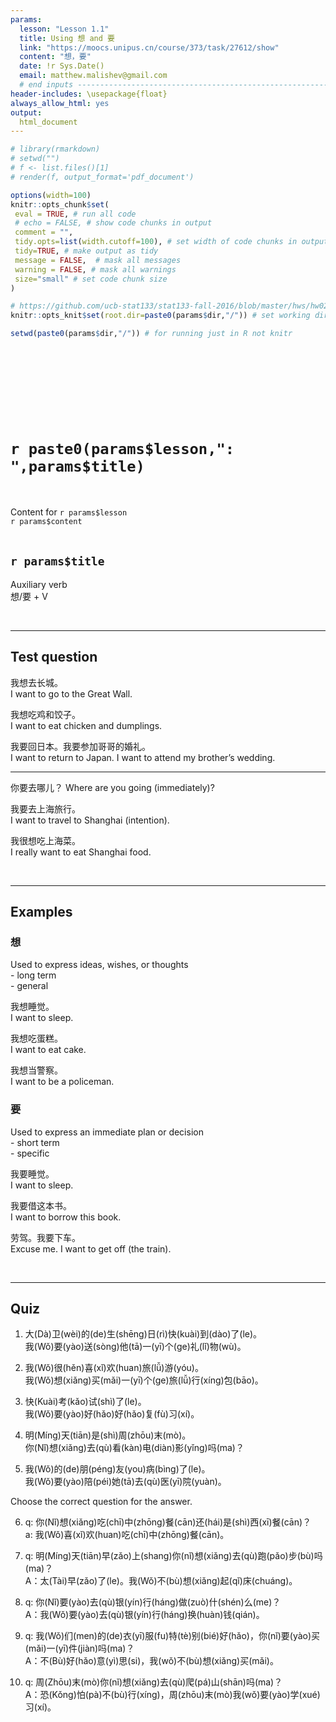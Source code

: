 ```yaml
---
params:
  lesson: "Lesson 1.1"
  title: Using 想 and 要     
  link: "https://moocs.unipus.cn/course/373/task/27612/show"
  content: "想，要"  
  date: !r Sys.Date()
  email: matthew.malishev@gmail.com    
  # end inputs ---------------------------------------------------------------
header-includes: \usepackage{float}
always_allow_html: yes
output:
  html_document 
---
```


```r
# library(rmarkdown)
# setwd("")
# f <- list.files()[1]
# render(f, output_format='pdf_document')
```

```r
options(width=100)
knitr::opts_chunk$set(
 eval = TRUE, # run all code
 # echo = FALSE, # show code chunks in output 
 comment = "",
 tidy.opts=list(width.cutoff=100), # set width of code chunks in output
 tidy=TRUE, # make output as tidy
 message = FALSE,  # mask all messages
 warning = FALSE, # mask all warnings 
 size="small" # set code chunk size
)

# https://github.com/ucb-stat133/stat133-fall-2016/blob/master/hws/hw02-tables-ggplot.Rmd
knitr::opts_knit$set(root.dir=paste0(params$dir,"/")) # set working dir

setwd(paste0(params$dir,"/")) # for running just in R not knitr
```

\  

\  

\  

\  

# `r paste0(params$lesson,": ",params$title)`    
\  

Content for `r params$lesson`  
`r params$content`      
\  

<!-- ____________________________________________________________________________ -->
<!-- ____________________________________________________________________________ -->
<!-- ____________________________________________________________________________ -->
<!-- start body -->  
  
## `r params$title`      

Auxiliary verb   
想/要 + V    

\  

******      
  
## Test question        

我想去长城。    
I want to go to the Great Wall.    

我想吃鸡和饺子。     
I want to eat chicken and dumplings.    

我要回日本。我要参加哥哥的婚礼。      
I want to return to Japan. I want to attend my brother's wedding.   

******   

你要去哪儿？ 
Where are you going (immediately)?  

我要去上海旅行。   
I want to travel to Shanghai (intention).    

我很想吃上海菜。  
I really want to eat Shanghai food.  


\  

******      
    
## Examples   


### 想 
Used to express ideas, wishes, or thoughts    
- long term  
- general  

我想睡觉。        
I want to sleep.  

我想吃蛋糕。   
I want to eat cake.      

我想当警察。  
I want to be a policeman.  

### 要  
Used to express an immediate plan or decision  
- short term  
- specific  

我要睡觉。  
I want to sleep.  

我要借这本书。  
I want to borrow this book.  

劳驾。我要下车。    
Excuse me. I want to get off (the train).     
   
\  

******      
  
## Quiz  

1.  
大(Dà)卫(wèi)的(de)生(shēng)日(rì)快(kuài)到(dào)了(le)。  
我(Wǒ)要(yào)送(sòng)他(tā)一(yī)个(ge)礼(lǐ)物(wù)。  

2.  
我(Wǒ)很(hěn)喜(xǐ)欢(huan)旅(lǚ)游(yóu)。  
我(Wǒ)想(xiǎng)买(mǎi)一(yī)个(ge)旅(lǚ)行(xíng)包(bāo)。  
3.  
快(Kuài)考(kǎo)试(shì)了(le)。  
我(Wǒ)要(yào)好(hǎo)好(hǎo)复(fù)习(xí)。  

4.  
明(Míng)天(tiān)是(shì)周(zhōu)末(mò)。  
你(Nǐ)想(xiǎng)去(qù)看(kàn)电(diàn)影(yǐng)吗(ma)？    

5.  
我(Wǒ)的(de)朋(péng)友(you)病(bìng)了(le)。  
我(Wǒ)要(yào)陪(péi)她(tā)去(qù)医(yī)院(yuàn)。  

Choose the correct question for the answer.  

6.
q: 你(Nǐ)想(xiǎng)吃(chī)中(zhōng)餐(cān)还(hái)是(shì)西(xī)餐(cān)？  
a: 我(Wǒ)喜(xǐ)欢(huan)吃(chī)中(zhōng)餐(cān)。      

7.  
q: 明(Míng)天(tiān)早(zǎo)上(shang)你(nǐ)想(xiǎng)去(qù)跑(pǎo)步(bù)吗(ma)？     
A：太(Tài)早(zǎo)了(le)。我(Wǒ)不(bù)想(xiǎng)起(qǐ)床(chuáng)。    

8.  
q: 你(Nǐ)要(yào)去(qù)银(yín)行(háng)做(zuò)什(shén)么(me)？  
A：我(Wǒ)要(yào)去(qù)银(yín)行(háng)换(huàn)钱(qián)。  

9.  
q: 我(Wǒ)们(men)的(de)衣(yī)服(fu)特(tè)别(bié)好(hǎo)，你(nǐ)要(yào)买(mǎi)一(yī)件(jiàn)吗(ma)？  
A：不(Bù)好(hǎo)意(yì)思(si)，我(wǒ)不(bù)想(xiǎng)买(mǎi)。  

10.  
q: 周(Zhōu)末(mò)你(nǐ)想(xiǎng)去(qù)爬(pá)山(shān)吗(ma)？   
A：恐(Kǒng)怕(pà)不(bù)行(xíng)，周(zhōu)末(mò)我(wǒ)要(yào)学(xué)习(xí)。  

